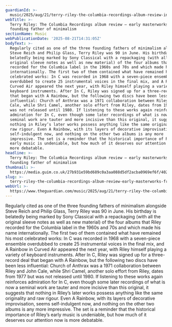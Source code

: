 ```yaml
---
guardianId: >-
  music/2025/aug/21/terry-riley-the-columbia-recordings-album-review-in-c-a-rainbow-in-curved-air
webTitle: >-
  Terry Riley: The Columbia Recordings album review – early masterworks from a
  founding father of minimalism
sectionName: Music
webPublicationDate: '2025-08-21T14:31:05Z'
bodyText: >-
  Regularly cited as one of the three founding fathers of minimalism alongside
  Steve Reich and Philip Glass, Terry Riley was 90 in June. His birthday is
  belatedly being marked by Sony Classical with a repackaging (with all the
  original sleeve notes as well as new material) of the four albums that Riley
  recorded for the Columbia label in the 1960s and 70s and which made his name
  internationally. The first two of them contained what have remained his most
  celebrated works: In C was recorded in 1968 with a seven-piece ensemble
  overdubbed to create 25 instrumental voices in the final mix, and A Rainbow in
  Curved Air appeared the next year, with Riley himself playing a variety of
  keyboard instruments. After In C, Riley was signed up for a three-record deal
  that began with A Rainbow, but the following two discs have been less
  influential: Church of Anthrax was a 1971 collaboration between Riley and John
  Cale, while Shri Camel, another solo effort from Riley, dates from 1977 but
  was not released until 1980. If listening to these works again reinforces
  admiration for In C, even though some later recordings of what is now a
  seminal work are tauter and more incisive than this original, it suggests that
  nothing in Riley’s later works possess anything like the same originality and
  raw rigour. Even A Rainbow, with its layers of decorative improvisation, seems
  self-indulgent now, and nothing on the other two albums is any more
  impressive. The set is a reminder that the historical importance of Riley’s
  early music is undeniable, but how much of it deserves our attention now is
  more debatable.
headline: >-
  Terry Riley: The Columbia Recordings album review – early masterworks from a
  founding father of minimalism
thumbnail: >-
  https://media.guim.co.uk/27b931e59bd689c0a3aa088d5df2acba0969ef6f/402_93_2388_1910/500.jpg
slug: >-
  terry-riley-the-columbia-recordings-album-review-early-masterworks-from-a-founding-father-of-minimalism
webUrl: >-
  https://www.theguardian.com/music/2025/aug/21/terry-riley-the-columbia-recordings-album-review-in-c-a-rainbow-in-curved-air
---
```

Regularly cited as one of the three founding fathers of minimalism alongside Steve Reich and Philip Glass, Terry Riley was 90 in June. His birthday is belatedly being marked by Sony Classical with a repackaging (with all the original sleeve notes as well as new material) of the four albums that Riley recorded for the Columbia label in the 1960s and 70s and which made his name internationally. The first two of them contained what have remained his most celebrated works: In C was recorded in 1968 with a seven-piece ensemble overdubbed to create 25 instrumental voices in the final mix, and A Rainbow in Curved Air appeared the next year, with Riley himself playing a variety of keyboard instruments. After In C, Riley was signed up for a three-record deal that began with A Rainbow, but the following two discs have been less influential: Church of Anthrax was a 1971 collaboration between Riley and John Cale, while Shri Camel, another solo effort from Riley, dates from 1977 but was not released until 1980. If listening to these works again reinforces admiration for In C, even though some later recordings of what is now a seminal work are tauter and more incisive than this original, it suggests that nothing in Riley’s later works possess anything like the same originality and raw rigour. Even A Rainbow, with its layers of decorative improvisation, seems self-indulgent now, and nothing on the other two albums is any more impressive. The set is a reminder that the historical importance of Riley’s early music is undeniable, but how much of it deserves our attention now is more debatable.
